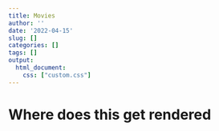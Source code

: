 ```yaml
---
title: Movies
author: ''
date: '2022-04-15'
slug: []
categories: []
tags: []
output:
  html_document:
    css: ["custom.css"]
---
```


# Where does this get rendered